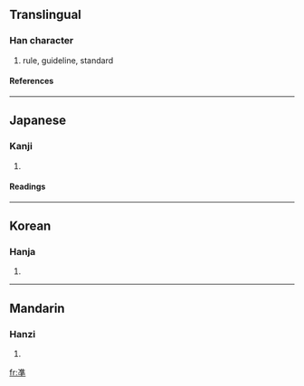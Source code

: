 {{see|準}}

==Translingual==
===Han character===
{{Han char|rad=冫|as=10|sn=12|four=|canj=卜土十 (YGJ)}}
{{zh-attention|Unicode DB says this is IGJ, someone changed it?}}
# rule, guideline, standard
====References====
{{Han ref|kx=0133.211|dkj=01695|hdz=10300.040|uh=51D6|ud=20950}}
----

==Japanese==
===Kanji===
{{ja-kanji|grade=|rs=冫10}}
# {{defn|Japanese}}
====Readings====
{{ja-readings|on=[[じゅん]] (jun), [[せつ]] (setsu)|kun=[[ひとしい]] (hitoshii), [[みずもり]] (mizumori), [[のり]] (nori)}}
----
==Korean==
===Hanja===
{{ko-hanja|hangeul=준|rv=jun|mr=chun}}
# {{defn|Korean}}
----
==Mandarin==
===Hanzi===
{{cmn-hanzi|pin=[[zhuěn]] (zhuen3)|wg=<sup>3</sup>}}
# {{defn|Mandarin}}

[[fr:凖]]